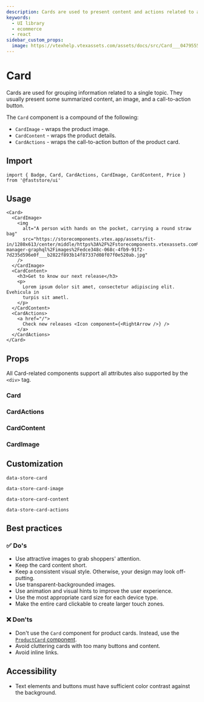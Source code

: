 ```yaml
---
description: Cards are used to present content and actions related to a single topic. 
keywords:
  - UI library
  - ecommerce
  - react
sidebar_custom_props: 
  image: https://vtexhelp.vtexassets.com/assets/docs/src/Card___047955585d462dffa512b0e784cfd721.png
---
```



# Card

Cards are used for grouping information related to a single topic. They usually present some summarized content, an image, and a call-to-action button.

The `Card` component is a compound of the following:
- `CardImage` - wraps the product image.
- `CardContent` - wraps the product details.
- `CardActions` - wraps the call-to-action button of the product card.

## Import

```tsx
import { Badge, Card, CardActions, CardImage, CardContent, Price } from '@faststore/ui'
```

## Usage

```tsx live
<Card>
  <CardImage>
    <img
      alt="A person with hands on the pocket, carrying a round straw bag"
      src="https://storecomponents.vtex.app/assets/fit-in/1280x613/center/middle/https%3A%2F%2Fstorecomponents.vtexassets.com%2Fassets%2Fvtex.file-manager-graphql%2Fimages%2Fedce348c-068c-4fb9-91f2-7d235d596e0f___b2822f893b14f87337d08f07f0e520ab.jpg"
    />
  </CardImage>
  <CardContent>
    <h3>Get to know our next release</h3>
    <p>
      Lorem ipsum dolor sit amet, consectetur adipiscing elit. Evehicula in
      turpis sit ametl.
    </p>
  </CardContent>
  <CardActions>
    <a href="/">
      Check new releases <Icon component={<RightArrow />} />
    </a>
  </CardActions>
</Card>
```

## Props

All Card-related components support all attributes also supported by the `<div>` tag.

### Card

<PropsSection name="Card" />

### CardActions

<PropsSection name="CardActions" />

### CardContent

<PropsSection name="CardContent" />

### CardImage

<PropsSection name="CardImage" />

## Customization

`data-store-card`

`data-store-card-image`

`data-store-card-content`

`data-store-card-actions`

## Best practices

### ✅ Do's

- Use attractive images to grab shoppers' attention.
- Keep the card content short.
- Keep a consistent visual style. Otherwise, your design may look off-putting.
- Use transparent-backgrounded images.
- Use animation and visual hints to improve the user experience.
- Use the most appropriate card size for each device type.
- Make the entire card clickable to create larger touch zones.

### ❌ Don'ts

- Don't use the `Card` component for product cards. Instead, use the [`ProductCard` component](/reference/ui/molecules/ProductCard).
- Avoid cluttering cards with too many buttons and content. 
- Avoid inline links.

## Accessibility

- Text elements and buttons must have sufficient color contrast against the background.
